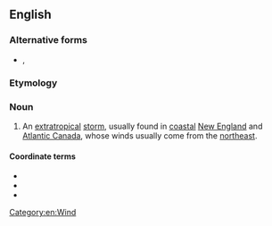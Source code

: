 ==English==
{{wikipedia}}

===Alternative forms===
* {{l|en|nor'easter}}, {{l|en|noreaster}}

===Etymology===
{{compound|en|north|easter}}

===Noun===
{{en-noun}}

# An [[extratropical]] [[storm]], usually found in [[coastal]] [[New England]] and [[Atlantic Canada]], whose winds usually come from the [[northeast]].

====Coordinate terms====
* {{l|en|southeaster}}
* {{l|en|southwester}}
* {{l|en|northwester}}

[[Category:en:Wind]]